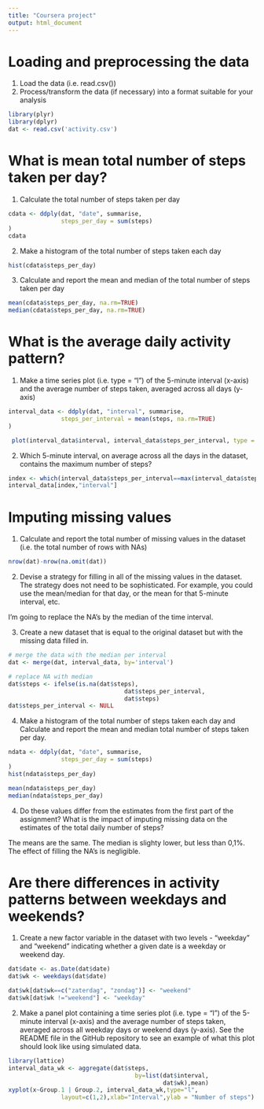---
title: "Coursera project"
output: html_document
---

# Loading and preprocessing the data
1. Load the data (i.e. read.csv())
2. Process/transform the data (if necessary) into a format suitable for your analysis

```{r}
library(plyr)
library(dplyr)
dat <- read.csv('activity.csv')
```

# What is mean total number of steps taken per day?

1. Calculate the total number of steps taken per day
```{r}
cdata <- ddply(dat, "date", summarise,
               steps_per_day = sum(steps)
)
cdata
```

2. Make a histogram of the total number of steps taken each day
```{r}
hist(cdata$steps_per_day)
```

3. Calculate and report the mean and median of the total number of steps taken per day 
```{r}
mean(cdata$steps_per_day, na.rm=TRUE)
median(cdata$steps_per_day, na.rm=TRUE)
```

# What is the average daily activity pattern?

1. Make a time series plot (i.e. type = "l") of the 5-minute interval (x-axis) and the average number of steps taken, averaged across all days (y-axis)

```{r}
interval_data <- ddply(dat, "interval", summarise,
               steps_per_interval = mean(steps, na.rm=TRUE)
)

 plot(interval_data$interval, interval_data$steps_per_interval, type = "l")
```

2. Which 5-minute interval, on average across all the days in the dataset, contains the maximum number of steps?
```{r}
index <- which(interval_data$steps_per_interval==max(interval_data$steps_per_interval)) 
interval_data[index,"interval"] 
```

# Imputing missing values

1. Calculate and report the total number of missing values in the dataset (i.e. the total number of rows with NAs)
```{r}
nrow(dat)-nrow(na.omit(dat))
```

2. Devise a strategy for filling in all of the missing values in the dataset. The strategy does not need to be sophisticated. For example, you could use the mean/median for that day, or the mean for that 5-minute interval, etc.

I'm going to replace the NA's by the median of the time interval.

3. Create a new dataset that is equal to the original dataset but with the missing data filled in.
```{r}
# merge the data with the median per interval
dat <- merge(dat, interval_data, by='interval')

# replace NA with median
dat$steps <- ifelse(is.na(dat$steps),
                                 dat$steps_per_interval,
                                 dat$steps)
dat$steps_per_interval <- NULL

```

4. Make a histogram of the total number of steps taken each day and Calculate and report the mean and median total number of steps taken per day. 
```{r}
ndata <- ddply(dat, "date", summarise,
               steps_per_day = sum(steps)
)
hist(ndata$steps_per_day)

mean(ndata$steps_per_day)
median(ndata$steps_per_day)
```

4. Do these values differ from the estimates from the first part of the assignment? What is the impact of imputing missing data on the estimates of the total daily number of steps?

The means are the same. The median is slighty lower, but less than 0,1%. The effect of filling the NA's is negligible.

# Are there differences in activity patterns between weekdays and weekends?

1. Create a new factor variable in the dataset with two levels - "weekday" and "weekend" indicating whether a given date is a weekday or weekend day.
```{r}
dat$date <- as.Date(dat$date)
dat$wk <- weekdays(dat$date)

dat$wk[dat$wk==c("zaterdag", "zondag")] <- "weekend"
dat$wk[dat$wk !="weekend"] <- "weekday"
```

2. Make a panel plot containing a time series plot (i.e. type = "l") of the 5-minute interval (x-axis) and the average number of steps taken, averaged across all weekday days or weekend days (y-axis). See the README file in the GitHub repository to see an example of what this plot should look like using simulated data.
```{r}
library(lattice) 
interval_data_wk <- aggregate(dat$steps,
                                    by=list(dat$interval,
                                            dat$wk),mean)
xyplot(x~Group.1 | Group.2, interval_data_wk,type="l",
               layout=c(1,2),xlab="Interval",ylab = "Number of steps")
```



